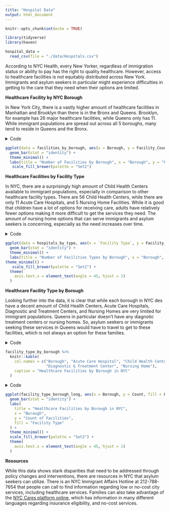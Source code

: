 ```yaml
---
title: "Hospital Data"
output: html_document
---
```



```r
knitr::opts_chunk$set(echo = TRUE)

library(tidyverse)
library(haven)

hospital_data =
  read_csv(file = "./data/Hospitals.csv")
```

According to NYC Health, every New Yorker, regardless of immigration status or ability to pay has the right to quality healthcare. However, access to healthcare facilities is not equitably distributed across New York. Immigrants and asylum seekers in particular might experience difficulties in getting to the care that they need when their options are limited. 

**Healthcare Facility by NYC Borough**

In New York City, there is a vastly higher amount of healthcare facilities in Manhattan and Brooklyn than there is in the Bronx and Queens. Brooklyn, for example has 26 major healthcare facilities, while Queens only has 11. While immigrant populations are spread out across all 5 boroughs, many tend to reside in Queens and the Bronx. 

<details>
  <summary>Code</summary>
```r
facilities_by_borough = 
  hospital_data %>%
  group_by(Borough) %>%
  summarise(Facility_Count = n())

ggplot(data = facilities_by_borough, aes(x = Borough, y = Facility_Count, fill = Borough)) +
  geom_bar(stat = "identity") +
  theme_minimal() +
  labs(title = "Number of Facilities by Borough", x = "Borough", y = "Facility Count") +
   scale_fill_brewer(palette = "Set2") 
```
</details>


```r
ggplot(data = facilities_by_borough, aes(x = Borough, y = Facility_Count, fill = Borough)) +
  geom_bar(stat = "identity") +
  theme_minimal() +
  labs(title = "Number of Facilities by Borough", x = "Borough", y = "Facility Count") +
   scale_fill_brewer(palette = "Set2") 
```

**Healthcare Facilities by Facility Type**

In NYC, there are a surprisingly high amount of Child Health Centers available to immigrant populations, especially in comparison to other healthcare facility types. There are 56 Child Health Centers, while there are only 11 Acute Care Hospitals, and 5 Nursing Home Facilities. While it is good that children have a lot of options for receiving care, adults have relatively fewer options making it more difficult to get the services they need. The amount of nursing home options that can serve immigrants and asylum seekers is concerning, especially as the need increases over time. 


<details>
  <summary>Code</summary>
```r
hospitals_by_type = 
  hospital_data %>% 
  group_by(`Facility Type`) %>% 
  summarise(Facility_Count = n())

ggplot(data = hospitals_by_type, aes(x = `Facility Type`, y = Facility_Count, fill = `Facility Type`)) +
  geom_bar(stat = "identity") +
  theme_minimal() +
  labs(title = "Number of Facilities Types by Borough", x = "Borough", y = "Facility Count") +
theme_minimal() +
   scale_fill_brewer(palette = "Set2") +
  theme(
    axis.text.x = element_text(angle = 45, hjust = 1)
  )
```
 </details>
  

```r
ggplot(data = hospitals_by_type, aes(x = `Facility Type`, y = Facility_Count, fill = `Facility Type`)) +
  geom_bar(stat = "identity") +
  theme_minimal() +
  labs(title = "Number of Facilities Types by Borough", x = "Borough", y = "Facility Count") +
theme_minimal() +
   scale_fill_brewer(palette = "Set2") +
  theme(
    axis.text.x = element_text(angle = 45, hjust = 1)
  )
```

**Healthcare Facility Type by Borough**

Looking further into the data, it is clear that while each borough in NYC des have a decent amount of Child Health Centers, Acute Care Hospitals, Diagnostic and Treatment Centers, and Nursing Homes are very limited for immigrant populations. Queens in particular doesn't have any diagnotic treatment centers or nursing homes. So, asylum seekers or immigrants seeking these services in Queens would have to travel to get to these facilities, which is not always an option for these families. 


<details>
  <summary>Code</summary>
```r
facility_type_by_borough =
  hospital_data %>%
  group_by(Borough, `Facility Type`) %>%
  summarise(Facility_Count = n(), .groups = "drop") %>%
  pivot_wider(names_from = `Facility Type`, values_from = Facility_Count, values_fill = 0)

facility_type_borough_long <- facility_type_by_borough %>%
  pivot_longer(
    cols = -Borough,          
    names_to = "Facility_Type", 
    values_to = "Count"         
  )

facility_type_by_borough %>%
  knitr::kable(
    col.names = c("Borough", "Acute Care Hospital", "Child Health Center",
                  "Diagnostic & Treatment Center", "Nursing Home"),
    caption = "Healthcare Facilities by Borough in NYC"
  ) 
```
 </details>
 
 
```r
facility_type_by_borough %>%
  knitr::kable(
    col.names = c("Borough", "Acute Care Hospital", "Child Health Center",
                  "Diagnostic & Treatment Center", "Nursing Home"),
    caption = "Healthcare Facilities by Borough in NYC"
  ) 
```
 
 <details>
  <summary>Code</summary>
```r
ggplot(facility_type_borough_long, aes(x = Borough, y = Count, fill = Facility_Type)) +
  geom_bar(stat = "identity") +
  labs(
    title = "Healthcare Facilities by Borough in NYC",
    x = "Borough",
    y = "Count of Facilities",
    fill = "Facility Type"
  ) +
  theme_minimal() +
  scale_fill_brewer(palette = "Set2") +
  theme(
    axis.text.x = element_text(angle = 45, hjust = 1)
  )
```
</details>

```r
ggplot(facility_type_borough_long, aes(x = Borough, y = Count, fill = Facility_Type)) +
  geom_bar(stat = "identity") +
  labs(
    title = "Healthcare Facilities by Borough in NYC",
    x = "Borough",
    y = "Count of Facilities",
    fill = "Facility Type"
  ) +
  theme_minimal() +
  scale_fill_brewer(palette = "Set2") +
  theme(
    axis.text.x = element_text(angle = 45, hjust = 1)
  )
```

**Resources**

While this data shows stark disparities that need to be addressed through policy changes and interventions, there are resources in NYC that asylum seekers can utilize. There is an NYC Immigrant Affairs Hotline at 212-788-7654 that people can call to find information regarding low or no-cost city services, including healthcare services. Families can also take advantage of the [NYC Cares platform online](https://www.nyc.gov/site/doh/health/health-topics/immigrant-health.page#:~:text=Every%20New%20Yorker%2C%20regardless%20of,at%20any%20hospital%20in%20NYC), which has information in many different languages regarding insurance eligibility, and no-cost services.

